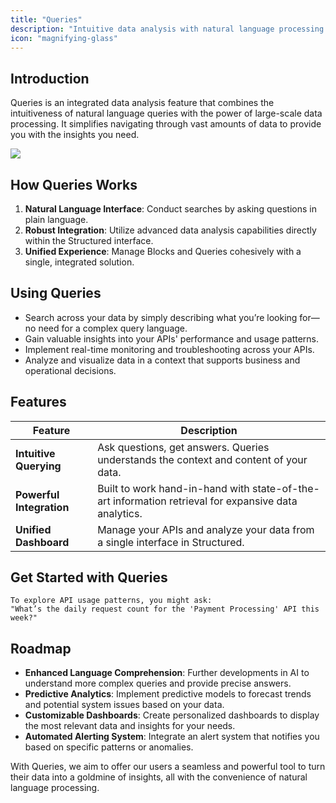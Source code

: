 ```yaml
---
title: "Queries"
description: "Intuitive data analysis with natural language processing."
icon: "magnifying-glass"
---
```


## Introduction

Queries is an integrated data analysis feature that combines the intuitiveness of natural language queries with the power of large-scale data processing. It simplifies navigating through vast amounts of data to provide you with the insights you need.

<Frame>
  <img src="/images/queries.png" style={{ borderRadius: "0.5rem" }} />
</Frame>

## How Queries Works

1. **Natural Language Interface**: Conduct searches by asking questions in plain language.
2. **Robust Integration**: Utilize advanced data analysis capabilities directly within the Structured interface.
3. **Unified Experience**: Manage Blocks and Queries cohesively with a single, integrated solution.

## Using Queries

- Search across your data by simply describing what you’re looking for—no need for a complex query language.
- Gain valuable insights into your APIs' performance and usage patterns.
- Implement real-time monitoring and troubleshooting across your APIs.
- Analyze and visualize data in a context that supports business and operational decisions.

## Features

| Feature                  | Description                                                                        |
| ------------------------ | ---------------------------------------------------------------------------------- |
| **Intuitive Querying**   | Ask questions, get answers. Queries understands the context and content of your data. |
| **Powerful Integration** | Built to work hand-in-hand with state-of-the-art information retrieval for expansive data analytics.           |
| **Unified Dashboard**    | Manage your APIs and analyze your data from a single interface in Structured.               |

## Get Started with Queries

```plaintext
To explore API usage patterns, you might ask:
"What’s the daily request count for the 'Payment Processing' API this week?"
```

## Roadmap

- **Enhanced Language Comprehension**: Further developments in AI to understand more complex queries and provide precise answers.
- **Predictive Analytics**: Implement predictive models to forecast trends and potential system issues based on your data.
- **Customizable Dashboards**: Create personalized dashboards to display the most relevant data and insights for your needs.
- **Automated Alerting System**: Integrate an alert system that notifies you based on specific patterns or anomalies.

With Queries, we aim to offer our users a seamless and powerful tool to turn their data into a goldmine of insights, all with the convenience of natural language processing.
